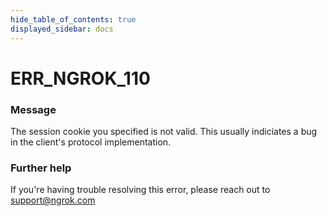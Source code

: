 ```yaml
---
hide_table_of_contents: true
displayed_sidebar: docs
---
```



# ERR_NGROK_110

### Message
The session cookie you specified is not valid.
This usually indiciates a bug in the client's protocol implementation.

<ErrorDetails error='err_ngrok_110' />


### Further help
If you're having trouble resolving this error, please reach out to [support@ngrok.com](mailto:support@ngrok.com?subject=Help%20with%20ERR_NGROK_110)

